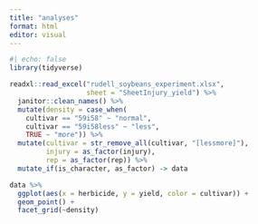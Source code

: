 ```yaml
---
title: "analyses"
format: html
editor: visual
---
```



```r
#| echo: false
library(tidyverse)
```

```r
readxl::read_excel("rudell_soybeans_experiment.xlsx", 
                   sheet = "SheetInjury_yield") %>% 
  janitor::clean_names() %>% 
  mutate(density = case_when(
    cultivar == "59i58" ~ "normal", 
    cultivar == "59i58less" ~ "less",
    TRUE ~ "more")) %>% 
  mutate(cultivar = str_remove_all(cultivar, "[lessmore]"),
         injury = as_factor(injury),
         rep = as_factor(rep)) %>% 
  mutate_if(is_character, as_factor) -> data
```

```r
data %>% 
  ggplot(aes(x = herbicide, y = yield, color = cultivar)) +
  geom_point() +
  facet_grid(~density)
```

